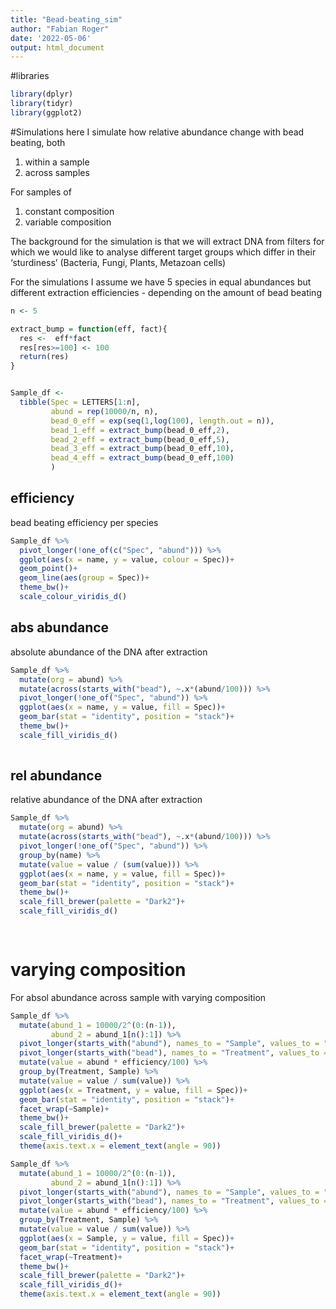```yaml
---
title: "Bead-beating_sim"
author: "Fabian Roger"
date: '2022-05-06'
output: html_document
---
```

#libraries
```r
library(dplyr)
library(tidyr)
library(ggplot2)
```

#Simulations
here I simulate how relative abundance change with bead beating, both 

1) within a sample
2) across samples

For samples of 

1) constant composition
2) variable composition

The background for the simulation is that we will extract DNA from filters for which we would like to analyse different target groups which differ in their 'sturdiness' (Bacteria, Fungi, Plants, Metazoan cells)

For the simulations I assume we have 5 species in equal abundances but different extraction efficiencies - depending on the amount of bead beating

```r

n <- 5

extract_bump = function(eff, fact){
  res <-  eff*fact
  res[res>=100] <- 100
  return(res)
}


Sample_df <- 
  tibble(Spec = LETTERS[1:n],
         abund = rep(10000/n, n),
         bead_0_eff = exp(seq(1,log(100), length.out = n)),
         bead_1_eff = extract_bump(bead_0_eff,2),
         bead_2_eff = extract_bump(bead_0_eff,5),
         bead_3_eff = extract_bump(bead_0_eff,10),
         bead_4_eff = extract_bump(bead_0_eff,100)
         )

```


## efficiency
bead beating efficiency per species

```r
Sample_df %>% 
  pivot_longer(!one_of(c("Spec", "abund"))) %>% 
  ggplot(aes(x = name, y = value, colour = Spec))+
  geom_point()+
  geom_line(aes(group = Spec))+
  theme_bw()+
  scale_colour_viridis_d()
```

## abs abundance
absolute abundance of the DNA after extraction
```r
Sample_df %>% 
  mutate(org = abund) %>% 
  mutate(across(starts_with("bead"), ~.x*(abund/100))) %>% 
  pivot_longer(!one_of("Spec", "abund")) %>% 
  ggplot(aes(x = name, y = value, fill = Spec))+
  geom_bar(stat = "identity", position = "stack")+
  theme_bw()+
  scale_fill_viridis_d()
  
```

## rel abundance
relative abundance of the DNA after extraction
```r
Sample_df %>% 
  mutate(org = abund) %>% 
  mutate(across(starts_with("bead"), ~.x*(abund/100))) %>% 
  pivot_longer(!one_of("Spec", "abund")) %>%
  group_by(name) %>% 
  mutate(value = value / (sum(value))) %>% 
  ggplot(aes(x = name, y = value, fill = Spec))+
  geom_bar(stat = "identity", position = "stack")+
  theme_bw()+
  scale_fill_brewer(palette = "Dark2")+
  scale_fill_viridis_d()
  
  
```

# varying composition
For absol abundance across sample with varying composition
```r

Sample_df %>% 
  mutate(abund_1 = 10000/2^(0:(n-1)),
         abund_2 = abund_1[n():1]) %>% 
  pivot_longer(starts_with("abund"), names_to = "Sample", values_to = "abund") %>% 
  pivot_longer(starts_with("bead"), names_to = "Treatment", values_to = "efficiency") %>% 
  mutate(value = abund * efficiency/100) %>% 
  group_by(Treatment, Sample) %>% 
  mutate(value = value / sum(value)) %>% 
  ggplot(aes(x = Treatment, y = value, fill = Spec))+
  geom_bar(stat = "identity", position = "stack")+
  facet_wrap(~Sample)+
  theme_bw()+
  scale_fill_brewer(palette = "Dark2")+
  scale_fill_viridis_d()+
  theme(axis.text.x = element_text(angle = 90))

```

```r
Sample_df %>% 
  mutate(abund_1 = 10000/2^(0:(n-1)),
         abund_2 = abund_1[n():1]) %>% 
  pivot_longer(starts_with("abund"), names_to = "Sample", values_to = "abund") %>% 
  pivot_longer(starts_with("bead"), names_to = "Treatment", values_to = "efficiency") %>% 
  mutate(value = abund * efficiency/100) %>% 
  group_by(Treatment, Sample) %>% 
  mutate(value = value / sum(value)) %>% 
  ggplot(aes(x = Sample, y = value, fill = Spec))+
  geom_bar(stat = "identity", position = "stack")+
  facet_wrap(~Treatment)+
  theme_bw()+
  scale_fill_brewer(palette = "Dark2")+
  scale_fill_viridis_d()+
  theme(axis.text.x = element_text(angle = 90))
```

